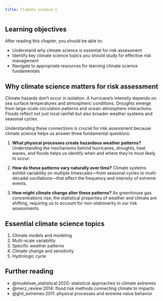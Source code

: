 ```yaml
---
title: Climate science 🚧
---
```


## Learning objectives {.unnumbered}

After reading this chapter, you should be able to:

- Understand why climate science is essential for risk assessment
- Identify key climate science topics you should study for effective risk management
- Navigate to appropriate resources for learning climate science fundamentals

## Why climate science matters for risk assessment

Climate hazards don't occur in isolation.
A hurricane's intensity depends on sea surface temperatures and atmospheric conditions.
Droughts emerge from large-scale circulation patterns and ocean-atmosphere interactions.
Floods reflect not just local rainfall but also broader weather systems and seasonal cycles.

Understanding these connections is crucial for risk assessment because climate science helps us answer three fundamental questions:

1. **What physical processes create hazardous weather patterns?** Understanding the mechanisms behind hurricanes, droughts, heat waves, and floods helps us identify when and where they're most likely to occur.

2. **How do these patterns vary naturally over time?** Climate systems exhibit variability on multiple timescales—from seasonal cycles to multi-decadal oscillations—that affect the frequency and intensity of extreme events.

3. **How might climate change alter these patterns?** As greenhouse gas concentrations rise, the statistical properties of weather and climate are shifting, requiring us to account for non-stationarity in our risk assessments.

## Essential climate science topics

1. Climate models and modeling
1. Multi-scale variability
1. Specific weather patterns
1. Climate change and sensitivity
1. Hydrologic cycle

## Further reading {.unnumbered}

- @mudelsee_statistical:2020: statistical approaches to climate extremes
- @merz_review:2014: flood risk methods connecting climate to impacts
- @ghil_extremes:2011: physical processes and extreme value behavior
